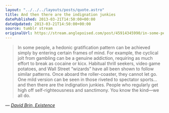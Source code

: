 ```yaml
---
layout: "../../../layouts/posts/quote.astro"
title: And then there are the indignation junkies
datePublished: 2013-03-21T14:50:00+00:00
dateUpdated: 2013-03-21T14:50:00+00:00
source: tumblr stream
originalUrl: https://stream.anglepoised.com/post/45914345990/in-some-people-a-hedonic-gratification-pattern
---
```


> In some people, a hedonic gratification pattern can be achieved simply by entering certain frames of mind. For example, the cyclical jolt from gambling can be a genuine addiction, requiring as much effort to break as cocaine or kicx. Habitual thrill seekers, video game potatoes, and Wall Street “wizards” have all been shown to follow similar patterns. Once aboard the roller-coaster, they cannot let go. One mild version can be seen in those riveted to spectator sports… and then there are the indignation junkies. People who regularly get high off self-righteousness and sanctimony. You know the kind—we all do.

— <cite>[David Brin, _Existence_](https://www.goodreads.com/book/show/13039884-existence)</cite>
